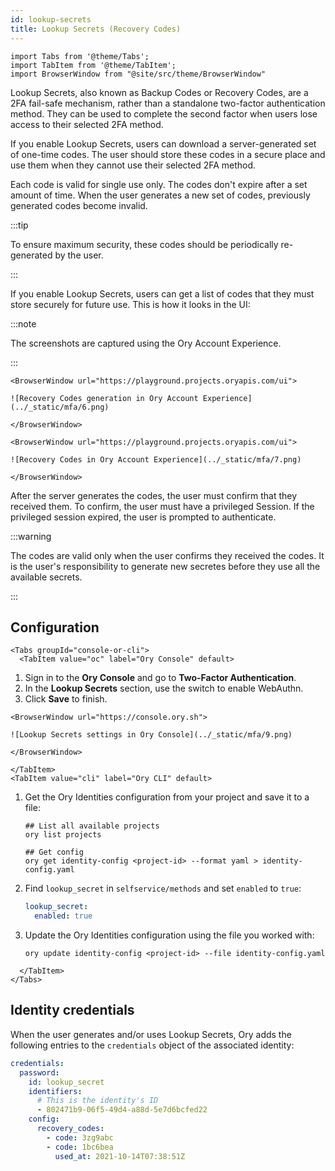 ```yaml
---
id: lookup-secrets
title: Lookup Secrets (Recovery Codes)
---
```


```mdx-code-block
import Tabs from '@theme/Tabs';
import TabItem from '@theme/TabItem';
import BrowserWindow from "@site/src/theme/BrowserWindow"
```

Lookup Secrets, also known as Backup Codes or Recovery Codes, are a 2FA fail-safe mechanism, rather than a standalone two-factor
authentication method. They can be used to complete the second factor when users lose access to their selected 2FA method.

If you enable Lookup Secrets, users can download a server-generated set of one-time codes. The user should store these codes in a
secure place and use them when they cannot use their selected 2FA method.

Each code is valid for single use only. The codes don't expire after a set amount of time. When the user generates a new set of
codes, previously generated codes become invalid.

:::tip

To ensure maximum security, these codes should be periodically re-generated by the user.

:::

If you enable Lookup Secrets, users can get a list of codes that they must store securely for future use. This is how it looks in
the UI:

:::note

The screenshots are captured using the Ory Account Experience.

:::

```mdx-code-block
<BrowserWindow url="https://playground.projects.oryapis.com/ui">

![Recovery Codes generation in Ory Account Experience](../_static/mfa/6.png)

</BrowserWindow>
```

```mdx-code-block
<BrowserWindow url="https://playground.projects.oryapis.com/ui">

![Recovery Codes in Ory Account Experience](../_static/mfa/7.png)

</BrowserWindow>
```

After the server generates the codes, the user must confirm that they received them. To confirm, the user must have a privileged
Session. If the privileged session expired, the user is prompted to authenticate.

:::warning

The codes are valid only when the user confirms they received the codes. It is the user's responsibility to generate new secretes
before they use all the available secrets.

:::

## Configuration

```mdx-code-block
<Tabs groupId="console-or-cli">
  <TabItem value="oc" label="Ory Console" default>
```

1. Sign in to the **Ory Console** and go to **Two-Factor Authentication**.
2. In the **Lookup Secrets** section, use the switch to enable WebAuthn.
3. Click **Save** to finish.

```mdx-code-block
<BrowserWindow url="https://console.ory.sh">

![Lookup Secrets settings in Ory Console](../_static/mfa/9.png)

</BrowserWindow>
```

```mdx-code-block
</TabItem>
<TabItem value="cli" label="Ory CLI" default>
```

1. Get the Ory Identities configuration from your project and save it to a file:

   ```shell
   ## List all available projects
   ory list projects

   ## Get config
   ory get identity-config <project-id> --format yaml > identity-config.yaml
   ```

2. Find `lookup_secret` in `selfservice/methods` and set `enabled` to `true`:

   ```yaml title="identity-config.yaml"
   lookup_secret:
     enabled: true
   ```

3. Update the Ory Identities configuration using the file you worked with:

   ```shell
   ory update identity-config <project-id> --file identity-config.yaml
   ```

```mdx-code-block
  </TabItem>
</Tabs>
```

## Identity credentials

When the user generates and/or uses Lookup Secrets, Ory adds the following entries to the `credentials` object of the associated
identity:

```yaml
credentials:
  password:
    id: lookup_secret
    identifiers:
      # This is the identity's ID
      - 802471b9-06f5-49d4-a88d-5e7d6bcfed22
    config:
      recovery_codes:
        - code: 3zg9abc
        - code: 1bc6bea
          used_at: 2021-10-14T07:38:51Z
```
